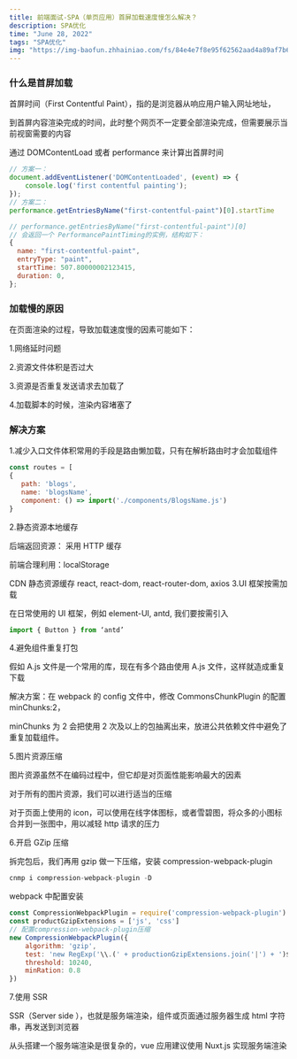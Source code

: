 ```yaml
---
title: 前端面试-SPA（单页应用）首屏加载速度慢怎么解决？
description: SPA优化
time: "June 28, 2022"
tags: "SPA优化"
img: "https://img-baofun.zhhainiao.com/fs/84e4e7f8e95f62562aad4a89af7b63c2.jpg"
---
```


### 什么是首屏加载

首屏时间（First Contentful Paint），指的是浏览器从响应用户输入网址地址，

到首屏内容渲染完成的时间，此时整个网页不一定要全部渲染完成，但需要展示当前视窗需要的内容

通过 DOMContentLoad 或者 performance 来计算出首屏时间

```javascript
// 方案一：
document.addEventListener('DOMContentLoaded', (event) => {
    console.log('first contentful painting');
});
// 方案二：
performance.getEntriesByName("first-contentful-paint")[0].startTime

// performance.getEntriesByName("first-contentful-paint")[0]
// 会返回一个 PerformancePaintTiming的实例，结构如下：
{
  name: "first-contentful-paint",
  entryType: "paint",
  startTime: 507.80000002123415,
  duration: 0,
};
```

### 加载慢的原因

在页面渲染的过程，导致加载速度慢的因素可能如下：

1.网络延时问题

2.资源文件体积是否过大

3.资源是否重复发送请求去加载了

4.加载脚本的时候，渲染内容堵塞了

### 解决方案

1.减少入口文件体积常用的手段是路由懒加载，只有在解析路由时才会加载组件

```javascript
const routes = [
{
   path: 'blogs',
   name: 'blogsName',
   component: () => import('./components/BlogsName.js')
}
```

2.静态资源本地缓存

后端返回资源： 采用 HTTP 缓存

前端合理利用：localStorage

CDN 静态资源缓存 react, react-dom, react-router-dom, axios
3.UI 框架按需加载

在日常使用的 UI 框架，例如 element-UI, antd, 我们要按需引入

```javascript
import { Button } from ‘antd’
```

4.避免组件重复打包

假如 A.js 文件是一个常用的库，现在有多个路由使用 A.js 文件，这样就造成重复下载

解决方案：在 webpack 的 config 文件中，修改 CommonsChunkPlugin 的配置 minChunks:2，

minChunks 为 2 会把使用 2 次及以上的包抽离出来，放进公共依赖文件中避免了重复加载组件。

5.图片资源压缩

图片资源虽然不在编码过程中，但它却是对页面性能影响最大的因素

对于所有的图片资源，我们可以进行适当的压缩

对于页面上使用的 icon，可以使用在线字体图标，或者雪碧图，将众多的小图标合并到一张图中，用以减轻 http 请求的压力

6.开启 GZip 压缩

拆完包后，我们再用 gzip 做一下压缩，安装 compression-webpack-plugin

```javascript
cnmp i compression-webpack-plugin -D
```

webpack 中配置安装

```javascript
const CompressionWebpackPlugin = require('compression-webpack-plugin')
const productGzipExtensions = ['js', 'css']
// 配置compression-webpack-plugin压缩
new CompressionWebpackPlugin({
	algorithm: 'gzip',
	test: 'new RegExp('\\.(' + productionGzipExtensions.join('|') + ')$')',
	threshold: 10240,
	minRation: 0.8
})
```

7.使用 SSR

SSR（Server side ），也就是服务端渲染，组件或页面通过服务器生成 html 字符串，再发送到浏览器

从头搭建一个服务端渲染是很复杂的，vue 应用建议使用 Nuxt.js 实现服务端渲染
